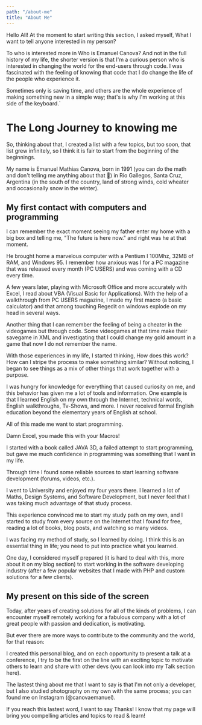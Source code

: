 ```yaml
---
path: "/about-me"
title: "About Me"
---
```


Hello All! 
At the moment to start writing this section, I asked myself, What I want to tell anyone interested in my person? 

To who is interested more in Who is Emanuel Canova? And not in the full history of my life, the shorter version is that I'm a curious person who is interested in changing the world for the end-users through code.
I was fascinated with the feeling of knowing that code that I do change the life of the people who experience it.

Sometimes only is saving time, and others are the whole experience of making something new in a simple way; that's is why I'm working at this side of the keyboard.`


# The Long Journey to knowing me

So, thinking about that, I created a list with a few topics, but too soon, that list grew infinitely, so I think it is fair to start from the beginning of the beginnings.

My name is Emanuel Mathias Canova, born in 1991 (you can do the math and don't telling me anything about that 🤣) in Rio Gallegos, Santa Cruz, Argentina (in the south of the country, land of strong winds, cold wheater and occasionally snow in the winter).

## My first contact with computers and programming

I can remember the exact moment seeing my father enter my home with a big box and telling me, "The future is here now." and right was he at that moment. 

He brought home a marvelous computer with a Pentium I 100Mhz,  32MB of RAM, and Windows 95. I remember how anxious was I for a PC magazine that was released every month (PC USERS) and was coming with a CD every time.

A few years later, playing with Microsoft Office and more accurately with Excel, I read about VBA (Visual Basic for Applications). With the help of a walkthrough from PC USERS magazine, I made my first macro (a basic calculator) and that among touching Regedit on windows explode on my head in several ways. 

Another thing that I can remember the feeling of being a cheater in the videogames but through code. Some videogames at that time make their savegame in XML and investigating that I could change my gold amount in a game that now I do not remember the name. 

With those experiences in my life, I started thinking, How does this work? How can I stripe the process to make something similar? Without noticing, I began to see things as a mix of other things that work together with a purpose.

I was hungry for knowledge for everything that caused curiosity on me, and this behavior has given me a lot of tools and information. One example is that I learned English on my own through the Internet, technical words, English walkthroughs, Tv-Shows, and more. I never received formal English education beyond the elementary years of English at school.

All of this made me want to start programming.

Damn Excel, you made this with your Macros!

I started with a book called JAVA 3D, a failed attempt to start programming, but gave me much confidence in programming was something that I want in my life. 

Through time I found some reliable sources to start learning software development (forums,  videos, etc.). 

I went to University and enjoyed my four years there. I learned a lot of Maths, Design Systems, and Software Development, but I never feel that I was taking much advantage of that study process.

This experience convinced me to start my study path on my own, and I started to study from every source on the Internet that I found for free, reading a lot of books, blog posts, and watching so many videos. 

I was facing my method of study, so I learned by doing. I think this is an essential thing in life; you need to put into practice what you learned. 

One day, I considered myself prepared (it is hard to deal with this, more about it on my blog section) to start working in the software developing industry (after a few popular websites that I made with PHP and custom solutions for a few clients).

## My present on this side of the screen

Today, after years of creating solutions for all of the kinds of problems, I can encounter myself remotely working for a fabulous company with a lot of great people with passion and dedication, is motivating. 

But ever there are more ways to contribute to the community and the world, for that reason:

I created this personal blog, and on each opportunity to present a talk at a conference, I try to be the first on the line with an exciting topic to motivate others to learn and share with other devs (you can look into my Talk section here).

The lastest thing about me that I want to say is that I'm not only a developer, but I also studied photography on my own with the same process; you can found me on Instagram (@canovaemanuel).

If you reach this lastest word, I want to say Thanks!  I know that my page will bring you compelling articles and topics to read & learn! 